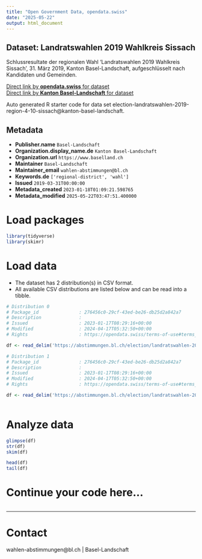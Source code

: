```yaml
---
title: "Open Government Data, opendata.swiss"
date: "2025-05-22"
output: html_document
---
```


## Dataset: Landratswahlen 2019 Wahlkreis Sissach

Schlussresultate der regionalen Wahl 'Landratswahlen 2019 Wahlkreis Sissach', 31. März 2019, Kanton Basel-Landschaft, aufgeschlüsselt nach Kandidaten und Gemeinden.

[Direct link by **opendata.swiss** for dataset](https://opendata.swiss/de/dataset/landratswahlen-2019-wahlkreis-sissach)<br>
[Direct link by **Kanton Basel-Landschaft** for dataset](https://abstimmungen.bl.ch/election/landratswahlen-2019-region-4-10-sissach/data)

Auto generated R starter code for data set election-landratswahlen-2019-region-4-10-sissach@kanton-basel-landschaft.

## Metadata

- **Publisher.name** `Basel-Landschaft`
- **Organization.display_name.de** `Kanton Basel-Landschaft`
- **Organization.url** `https://www.baselland.ch`
- **Maintainer** `Basel-Landschaft`
- **Maintainer_email** `wahlen-abstimmungen@bl.ch`
- **Keywords.de** `['regional-district', 'wahl']`
- **Issued** `2019-03-31T00:00:00`
- **Metadata_created** `2023-01-18T01:09:21.598765`
- **Metadata_modified** `2025-05-22T03:47:51.400000`


# Load packages

```r

library(tidyverse)
library(skimr)

```

# Load data

-   The dataset has 2 distribution(s) in CSV format.
-   All available CSV distributions are listed below and can be read into a tibble.

```r

# Distribution 0
# Package_id               : 276456c0-29cf-43ed-be26-db25d2a842a7
# Description              : 
# Issued                   : 2023-01-17T08:29:16+00:00
# Modified                 : 2024-04-17T05:32:50+00:00
# Rights                   : https://opendata.swiss/terms-of-use#terms_by

df <- read_delim('https://abstimmungen.bl.ch/election/landratswahlen-2019-region-4-10-sissach/data-csv')

# Distribution 1
# Package_id               : 276456c0-29cf-43ed-be26-db25d2a842a7
# Description              : 
# Issued                   : 2023-01-17T08:29:16+00:00
# Modified                 : 2024-04-17T05:32:50+00:00
# Rights                   : https://opendata.swiss/terms-of-use#terms_by

df <- read_delim('https://abstimmungen.bl.ch/election/landratswahlen-2019-region-4-10-sissach/data-parties-csv')



```

# Analyze data

```r

glimpse(df)
str(df)
skim(df)

head(df)
tail(df)

```

# Continue your code here...

```r

```

------------------------------------------------------------------------

# Contact

wahlen-abstimmungen@bl.ch | Basel-Landschaft
